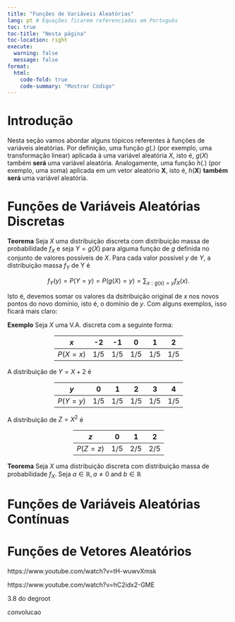 ```yaml
---
title: "Funções de Variáveis Aleatórias"
lang: pt # Equações ficarem referenciadas em Português
toc: true
toc-title: "Nesta página"
toc-location: right
execute: 
  warning: false
  message: false
format:
  html:
    code-fold: true
    code-summary: "Mostrar Código"
---
```


# Introdução

Nesta seção vamos abordar alguns tópicos referentes à funções de variáveis aleatórias. Por definição, uma função $g(.)$ (por exemplo, uma transformação linear) aplicada à uma variável aleatória $X$, isto é, $g(X)$ também **será** uma variável aleatória. Analogamente, uma função $h(.)$ (por exemplo, uma soma) aplicada em um vetor aleatório $\textbf{X}$, isto é, $h(\textbf{X})$ **também será** uma variável aleatória.

# Funções de Variáveis Aleatórias Discretas

**Teorema** Seja $X$ uma distribuição discreta com distribuição massa de probabilidade $f_X$ e seja $Y = g(X)$ para alguma função de $g$ definida no conjunto de valores possíveis de $X$. Para cada valor possível $y$ de $Y$, a distribuição massa $f_Y$ de Y é

$$
f_Y(y) = P(Y = y) = P(g(X) = y) = \sum_{x:g(x) = y}f_X(x).
$$

Isto é, devemos somar os valores da dsitribuição original de $x$ nos novos pontos do novo domínio, isto é, o domínio de $y$. Com alguns exemplos, isso ficará mais claro:

**Exemplo** Seja $X$ uma V.A. discreta com a seguinte forma:

<div style="width: fit-content; margin: auto;">

| $x$        | -2  | -1  | 0   | 1   | 2   |
|----------|-----|-----|-----|-----|-----|
| $P(X = x)$ | 1/5 | 1/5 | 1/5 | 1/5 | 1/5 |

</div>

A distribuição de $Y = X + 2$ é

<div style="width: fit-content; margin: auto;">

| $y$        | 0  | 1  | 2   | 3   | 4   |
|----------|-----|-----|-----|-----|-----|
| $P(Y = y)$ | 1/5 | 1/5 | 1/5 | 1/5 | 1/5 |

</div>

A distribuição de $Z = X^2$ é

<div style="width: fit-content; margin: auto;">

| $z$        | 0  | 1  | 2   |
|----------|-----|-----|-----|
| $P(Z = z)$ | 1/5 | 2/5 | 2/5 |

</div>

**Teorema** Seja $X$ uma distribuição discreta com distribuição massa de probabilidade $f_X$. Seja $a \in \mathbb{R}, a \ne 0$ and $b \in \mathbb{R}$

# Funções de Variáveis Aleatórias Contínuas

# Funções de Vetores Aleatórios

https://www.youtube.com/watch?v=tH-wuwvXmsk

https://www.youtube.com/watch?v=hC2idx2-GME

3.8 do degroot

convolucao
